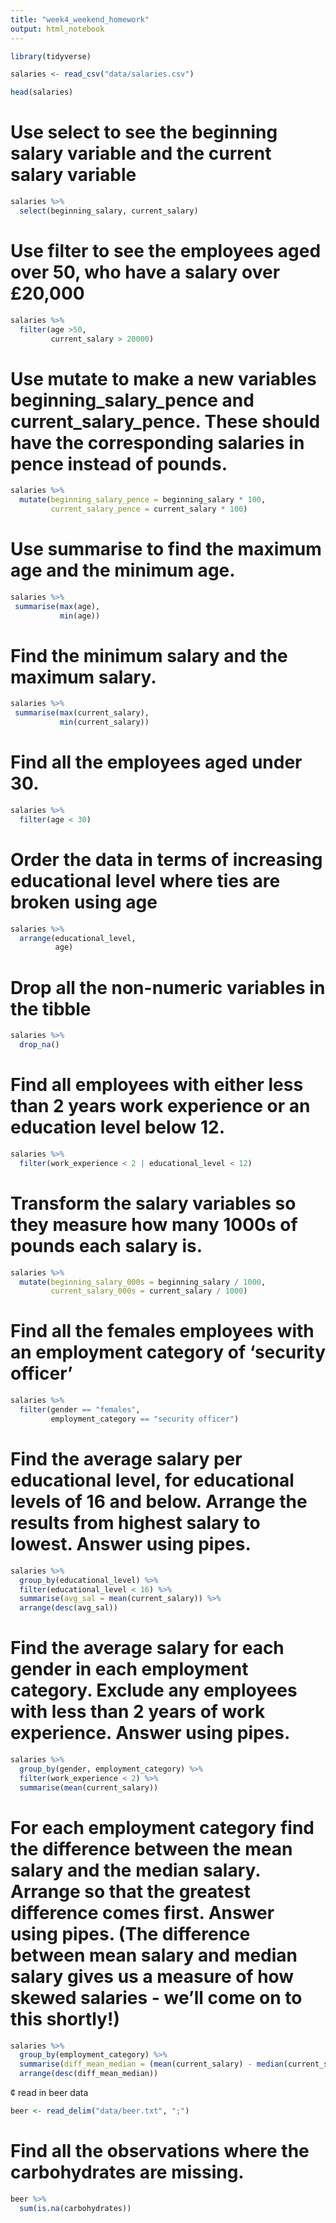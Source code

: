 ```yaml
---
title: "week4_weekend_homework"
output: html_notebook
---
```


```r
library(tidyverse)
```

```r
salaries <- read_csv("data/salaries.csv")

head(salaries)
```
# Use select to see the beginning salary variable and the current salary variable
```r
salaries %>% 
  select(beginning_salary, current_salary)

```

# Use filter to see the employees aged over 50, who have a salary over £20,000
```r
salaries %>% 
  filter(age >50,
         current_salary > 20000)
```

# Use mutate to make a new variables beginning_salary_pence and current_salary_pence. These should have the corresponding salaries in pence instead of pounds.
```r
salaries %>% 
  mutate(beginning_salary_pence = beginning_salary * 100,
         current_salary_pence = current_salary * 100)
```

# Use summarise to find the maximum age and the minimum age.
```r
salaries %>% 
 summarise(max(age), 
           min(age))
```
# Find the minimum salary and the maximum salary.
```r
salaries %>% 
 summarise(max(current_salary), 
           min(current_salary))
```
# Find all the employees aged under 30.
```r
salaries %>% 
  filter(age < 30)
```
# Order the data in terms of increasing educational level where ties are broken using age
```r
salaries %>% 
  arrange(educational_level, 
          age)
```

# Drop all the non-numeric variables in the tibble
```r
salaries %>% 
  drop_na()
```
# Find all employees with either less than 2 years work experience or an education level below 12.
```r
salaries %>% 
  filter(work_experience < 2 | educational_level < 12)
```

# Transform the salary variables so they measure how many 1000s of pounds each salary is.
```r
salaries %>% 
  mutate(beginning_salary_000s = beginning_salary / 1000,
         current_salary_000s = current_salary / 1000)
```
# Find all the females employees with an employment category of ‘security officer’
```r
salaries %>% 
  filter(gender == "females",
         employment_category == "security officer")
```

# Find the average salary per educational level, for educational levels of 16 and below. Arrange the results from highest salary to lowest. Answer using pipes.
```r
salaries %>% 
  group_by(educational_level) %>% 
  filter(educational_level < 16) %>% 
  summarise(avg_sal = mean(current_salary)) %>% 
  arrange(desc(avg_sal))
```

# Find the average salary for each gender in each employment category. Exclude any employees with less than 2 years of work experience. Answer using pipes.
```r
salaries %>% 
  group_by(gender, employment_category) %>% 
  filter(work_experience < 2) %>% 
  summarise(mean(current_salary))
```


# For each employment category find the difference between the mean salary and the median salary. Arrange so that the greatest difference comes first. Answer using pipes. (The difference between mean salary and median salary gives us a measure of how skewed salaries - we’ll come on to this shortly!)
```r
salaries %>% 
  group_by(employment_category) %>% 
  summarise(diff_mean_median = (mean(current_salary) - median(current_salary))) %>% 
  arrange(desc(diff_mean_median))
```

¢ read in beer data
```r
beer <- read_delim("data/beer.txt", ";")
```

# Find all the observations where the carbohydrates are missing.
```r
beer %>% 
  sum(is.na(carbohydrates))
```

